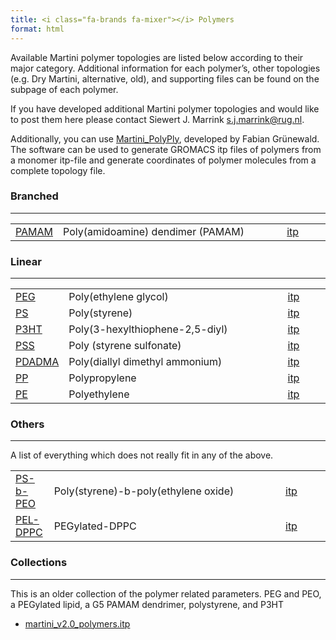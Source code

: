 ```yaml
---
title: <i class="fa-brands fa-mixer"></i> Polymers
format: html
---
```


<!-- to get rid of the borders in the tables -->
<style>
td, th {
   border: none!important;
}
</style>


Available Martini polymer topologies are listed below according to their major category. Additional information for each polymer's, other topologies (e.g. Dry Martini, alternative, old), and supporting files can be found on the subpage of each polymer.

If you have developed additional Martini polymer topologies and would like to post them here please contact Siewert J. Marrink [s.j.marrink@rug.nl](s.j.marrink@rug.nl).

 

Additionally, you can use [Martini_PolyPly](https://github.com/fgrunewald/Martini_PolyPly), developed by Fabian Grünewald. The software can be used to generate GROMACS itp files of polymers from a monomer itp-file and generate coordinates of polymer molecules from a complete topology file.

### Branched
<hr>

|       |                                       |        |
|-------|---------------------------------------|--------|
|[PAMAM](http://cgmartini.nl/index.php/force-field-parameters/polymers2/442-polymers.html?dir=Branched&lipid=PAMAM)  |	Poly(amidoamine) dendimer (PAMAM)	|  [itp](http://cgmartini.nl/images/parameters/polymers/Branched/PAMAM/martini_v2.0_PAMAM_G5.itp)   |

### Linear
<hr>


|       |                                       |        |
|-------|---------------------------------------|--------|
|[PEG](http://cgmartini.nl/index.php/force-field-parameters/polymers2/442-polymers.html?dir=Linear&lipid=PEG)	|Poly(ethylene glycol)	                |[itp](http://cgmartini.nl/images/parameters/polymers/Linear/PEG/martini_v2.0_PEO_27.itp)     |
|[PS](http://cgmartini.nl/index.php/force-field-parameters/polymers2/442-polymers.html?dir=Linear&lipid=PS)	    |Poly(styrene)	                        |[itp](http://cgmartini.nl/images/parameters/polymers/Linear/PS/martini_v2.0_PS_100.itp)     |
|[P3HT](http://cgmartini.nl/index.php/force-field-parameters/polymers2/442-polymers.html?dir=Linear&lipid=P3HT)	|Poly(3-hexylthiophene-2,5-diyl)        |[itp](http://cgmartini.nl/images/parameters/polymers/Linear/P3HT/martini_v2.0_P3HT_48.itp)     |
|[PSS](http://cgmartini.nl/index.php/force-field-parameters/polymers2/442-polymers.html?dir=Linear&lipid=PSS)	|Poly (styrene sulfonate)               |[itp](http://cgmartini.nl/images/parameters/polymers/Linear/PSS/martini_v2.2P_PSS_30.itp)     |
|[PDADMA](http://cgmartini.nl/index.php/force-field-parameters/polymers2/442-polymers.html?dir=Linear&lipid=PDADMA)	|Poly(diallyl dimethyl ammonium)	    |[itp](http://cgmartini.nl/images/parameters/polymers/Linear/PDADMA/martini_v2.2P_PDADMA_30.itp)     |
|[PP](http://cgmartini.nl/index.php/force-field-parameters/polymers2/442-polymers.html?dir=Linear&lipid=PP)	    |Polypropylene	                        |[itp](http://cgmartini.nl/images/parameters/polymers/Linear/PP/martini_v2.0_PP_100.itp)     |
|[PE](http://cgmartini.nl/index.php/force-field-parameters/polymers2/442-polymers.html?dir=Linear&lipid=PE)	    |Polyethylene	                        |[itp](http://cgmartini.nl/images/parameters/polymers/Linear/PE/martini_v2.0_PE_80.itp)     |

### Others
<hr>


A list of everything which does not really fit in any of the above.

|        |                                       |        |
|------- |---------------------------------------|--------|
|[PS-b-PEO](http://cgmartini.nl/index.php/force-field-parameters/polymers2/442-polymers.html?dir=Others&lipid=PS-b-PEO)|Poly(styrene)-b-poly(ethylene oxide)	 |[itp](http://cgmartini.nl/images/parameters/polymers/Others/PS-b-PEO/martini_v2.0_PSbPEO_10_23.itp)     |
|[PEL-DPPC](http://cgmartini.nl/index.php/force-field-parameters/polymers2/442-polymers.html?dir=Others&lipid=PEL-DPPC)|PEGylated-DPPC	                     |[itp](http://cgmartini.nl/images/parameters/polymers/Others/PEL-DPPC/martini_v2.0_PEL_45.itp)     |

### Collections
<hr>

This is an older collection of the polymer related parameters. PEG and PEO, a PEGylated lipid, a G5 PAMAM dendrimer, polystyrene, and P3HT

- [martini_v2.0_polymers.itp](http://cgmartini.nl/images/parameters/ITP/martini_v2.0_polymers.itp)